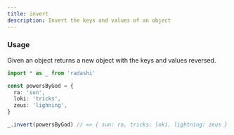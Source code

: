 ```yaml
---
title: invert
description: Invert the keys and values of an object
---
```


### Usage

Given an object returns a new object with the keys and values reversed.

```ts
import * as _ from 'radashi'

const powersByGod = {
  ra: 'sun',
  loki: 'tricks',
  zeus: 'lighning',
}

_.invert(powersByGod) // => { sun: ra, tricks: loki, lightning: zeus }
```
